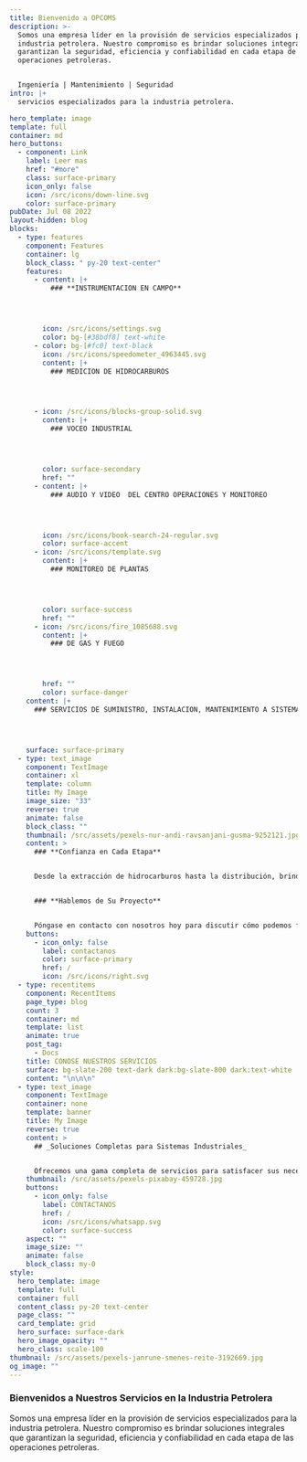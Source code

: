 ```yaml
---
title: Bienvenido a OPCOMS
description: >-
  Somos una empresa líder en la provisión de servicios especializados para la
  industria petrolera. Nuestro compromiso es brindar soluciones integrales que
  garantizan la seguridad, eficiencia y confiabilidad en cada etapa de las
  operaciones petroleras.


  Ingeniería | Mantenimiento | Seguridad
intro: |+
  servicios especializados para la industria petrolera.

hero_template: image
template: full
container: md
hero_buttons:
  - component: Link
    label: Leer mas
    href: "#more"
    class: surface-primary
    icon_only: false
    icon: /src/icons/down-line.svg
    color: surface-primary
pubDate: Jul 08 2022
layout-hidden: blog
blocks:
  - type: features
    component: Features
    container: lg
    block_class: " py-20 text-center"
    features:
      - content: |+
          ### **INSTRUMENTACION EN CAMPO**




        icon: /src/icons/settings.svg
        color: bg-[#38bdf8] text-white
      - color: bg-[#fc0] text-black
        icon: /src/icons/speedometer_4963445.svg
        content: |+
          ### MEDICION DE HIDROCARBUROS




      - icon: /src/icons/blocks-group-solid.svg
        content: |+
          ### VOCEO INDUSTRIAL




        color: surface-secondary
        href: ""
      - content: |+
          ### AUDIO Y VIDEO  DEL CENTRO OPERACIONES Y MONITOREO




        icon: /src/icons/book-search-24-regular.svg
        color: surface-accent
      - icon: /src/icons/template.svg
        content: |+
          ### MONITOREO DE PLANTAS




        color: surface-success
        href: ""
      - icon: /src/icons/fire_1085688.svg
        content: |+
          ### DE GAS Y FUEGO




        href: ""
        color: surface-danger
    content: |+
      ### SERVICIOS DE SUMINISTRO, INSTALACION, MANTENIMIENTO A SISTEMAS DE:




    surface: surface-primary
  - type: text_image
    component: TextImage
    container: xl
    template: column
    title: My Image
    image_size: "33"
    reverse: true
    animate: false
    block_class: ""
    thumbnail: /src/assets/pexels-nur-andi-ravsanjani-gusma-9252121.jpg
    content: >
      ### **Confianza en Cada Etapa**


      Desde la extracción de hidrocarburos hasta la distribución, brindamos soluciones integrales. Nuestra dedicación a la excelencia es la base de su éxito.


      ### **Hablemos de Su Proyecto**


      Póngase en contacto con nosotros hoy para discutir cómo podemos fortalecer sus operaciones en la industria petrolera.
    buttons:
      - icon_only: false
        label: contactanos
        color: surface-primary
        href: /
        icon: /src/icons/right.svg
  - type: recentitems
    component: RecentItems
    page_type: blog
    count: 3
    container: md
    template: list
    animate: true
    post_tag:
      - Docs
    title: CONOSE NUESTROS SERVICIOS
    surface: bg-slate-200 text-dark dark:bg-slate-800 dark:text-white
    content: "\n\n\n"
  - type: text_image
    component: TextImage
    container: none
    template: banner
    title: My Image
    reverse: true
    content: >
      ## _Soluciones Completas para Sistemas Industriales_


      Ofrecemos una gama completa de servicios para satisfacer sus necesidades. Desde la adquisición de equipos hasta la instalación experta y el mantenimiento continuo, estamos aquí para simplificar sus operaciones.
    thumbnail: /src/assets/pexels-pixabay-459728.jpg
    buttons:
      - icon_only: false
        label: CONTACTANOS
        href: /
        icon: /src/icons/whatsapp.svg
        color: surface-success
    aspect: ""
    image_size: ""
    animate: false
    block_class: my-0
style:
  hero_template: image
  template: full
  container: full
  content_class: py-20 text-center
  page_class: ""
  card_template: grid
  hero_surface: surface-dark
  hero_image_opacity: ""
  hero_class: scale-100
thumbnail: /src/assets/pexels-janrune-smenes-reite-3192669.jpg
og_image: ""
---
```

### **Bienvenidos a Nuestros Servicios en la Industria Petrolera**

Somos una empresa líder en la provisión de servicios especializados para la industria petrolera. Nuestro compromiso es brindar soluciones integrales que garantizan la seguridad, eficiencia y confiabilidad en cada etapa de las operaciones petroleras.
